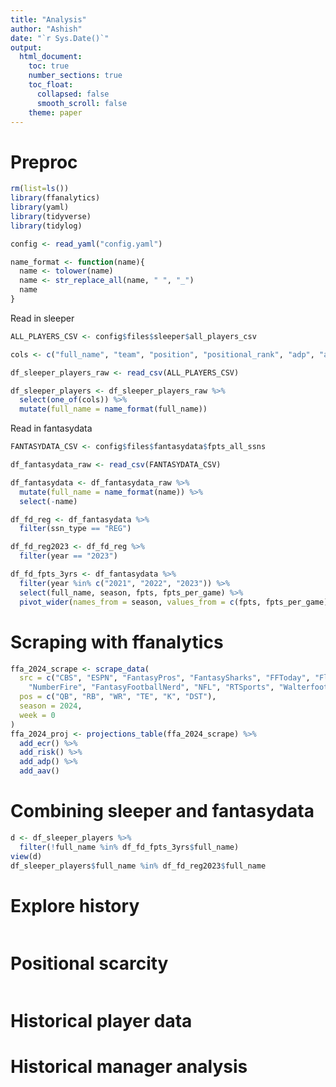 ```yaml
---
title: "Analysis"
author: "Ashish"
date: "`r Sys.Date()`"
output:
  html_document:
    toc: true
    number_sections: true
    toc_float:
      collapsed: false
      smooth_scroll: false
    theme: paper
---
```


Preproc
===
```r
rm(list=ls())
library(ffanalytics)
library(yaml)
library(tidyverse)
library(tidylog)
```

```r
config <- read_yaml("config.yaml")
```

```r
name_format <- function(name){
  name <- tolower(name)
  name <- str_replace_all(name, " ", "_")
  name
}
```


Read in sleeper
```r
ALL_PLAYERS_CSV <- config$files$sleeper$all_players_csv

cols <- c("full_name", "team", "position", "positional_rank", "adp", "adp_date", "first_name","last_name", "status",  "injury_start_date", "injury_notes","sleeper_id", "age", "practice_participation", "depth_chart_order", "fantasy_positions","number", "team_abbr",   "rank_int")

df_sleeper_players_raw <- read_csv(ALL_PLAYERS_CSV)

df_sleeper_players <- df_sleeper_players_raw %>% 
  select(one_of(cols)) %>% 
  mutate(full_name = name_format(full_name))
```

Read in fantasydata
```r
FANTASYDATA_CSV <- config$files$fantasydata$fpts_all_ssns

df_fantasydata_raw <- read_csv(FANTASYDATA_CSV)

df_fantasydata <- df_fantasydata_raw %>% 
  mutate(full_name = name_format(name)) %>% 
  select(-name)

df_fd_reg <- df_fantasydata %>% 
  filter(ssn_type == "REG")

df_fd_reg2023 <- df_fd_reg %>% 
  filter(year == "2023")

df_fd_fpts_3yrs <- df_fantasydata %>% 
  filter(year %in% c("2021", "2022", "2023")) %>% 
  select(full_name, season, fpts, fpts_per_game) %>% 
  pivot_wider(names_from = season, values_from = c(fpts, fpts_per_game))
```

Scraping with ffanalytics
===
```r
ffa_2024_scrape <- scrape_data(
  src = c("CBS", "ESPN", "FantasyPros", "FantasySharks", "FFToday", "FleaFlicker",
    "NumberFire", "FantasyFootballNerd", "NFL", "RTSports", "Walterfootball"),
  pos = c("QB", "RB", "WR", "TE", "K", "DST"),
  season = 2024,
  week = 0
)
ffa_2024_proj <- projections_table(ffa_2024_scrape) %>%
  add_ecr() %>% 
  add_risk() %>%
  add_adp() %>% 
  add_aav()

```



Combining sleeper and fantasydata
===
```r
d <- df_sleeper_players %>% 
  filter(!full_name %in% df_fd_fpts_3yrs$full_name)
view(d)
df_sleeper_players$full_name %in% df_fd_reg2023$full_name
```


Explore history
===
```r

```



Positional scarcity
===
```r


```



Historical player data
===




Historical manager analysis
===